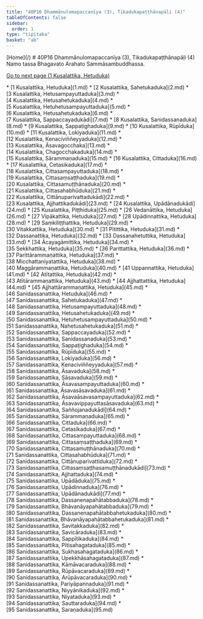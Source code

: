 ```yaml
---
title: "40P16 Dhammānulomapaccanīya (3), Tikadukapaṭṭhānapāḷi (4)"
tableOfContents: false
sidebar:
  order: 1
type: "tipitaka"
basket: "ab"
---
```



<Paragraph type="center">
[Home](/)
</Paragraph>

<Paragraph type="center">
# 40P16 Dhammānulomapaccanīya (3), Tikadukapaṭṭhānapāḷi (4)
</Paragraph>

<Paragraph number="1" type="center">
Namo tassa Bhagavato Arahato Sammāsambuddhassa.

[Go to next page (1 Kusalattika, Hetuduka)](1.md)



</Paragraph>

<TableOfContents>
* [1 Kusalattika, Hetuduka](1.md)
* [2 Kusalattika, Sahetukaduka](2.md)
* [3 Kusalattika, Hetusampayuttaduka](3.md)
* [4 Kusalattika, Hetusahetukaduka](4.md)
* [5 Kusalattika, Hetuhetusampayuttaduka](5.md)
* [6 Kusalattika, Hetusahetukaduka](6.md)
* [7 Kusalattika, Sappaccayadukādi](7.md)
* [8 Kusalattika, Sanidassanaduka](8.md)
* [9 Kusalattika, Sappaṭighaduka](9.md)
* [10 Kusalattika, Rūpīduka](10.md)
* [11 Kusalattika, Lokiyaduka](11.md)
* [12 Kusalattika, Kenaciviññeyyaduka](12.md)
* [13 Kusalattika, Āsavagocchaka](13.md)
* [14 Kusalattika, Chagocchakaduka](14.md)
* [15 Kusalattika, Sārammaṇaduka](15.md)
* [16 Kusalattika, Cittaduka](16.md)
* [17 Kusalattika, Cetasikaduka](17.md)
* [18 Kusalattika, Cittasampayuttaduka](18.md)
* [19 Kusalattika, Cittasaṃsaṭṭhaduka](19.md)
* [20 Kusalattika, Cittasamuṭṭhānaduka](20.md)
* [21 Kusalattika, Cittasahabhūduka](21.md)
* [22 Kusalattika, Cittānuparivattadukādi](22.md)
* [23 Kusalattika, Ajjhattikadukādi](23.md)
* [24 Kusalattika, Upādānadukādi](24.md)
* [25 Kusalattika, Piṭṭhiduka](25.md)
* [26 Vedanāttika, Hetuduka](26.md)
* [27 Vipākattika, Hetuduka](27.md)
* [28 Upādinnattika, Hetuduka](28.md)
* [29 Saṃkiliṭṭhattika, Hetuduka](29.md)
* [30 Vitakkattika, Hetuduka](30.md)
* [31 Pītittika, Hetuduka](31.md)
* [32 Dassanattika, Hetuduka](32.md)
* [33 Dassanahetuttika, Hetuduka](33.md)
* [34 Ācayagāmittika, Hetuduka](34.md)
* [35 Sekkhattika, Hetuduka](35.md)
* [36 Parittattika, Hetuduka](36.md)
* [37 Parittārammaṇattika, Hetuduka](37.md)
* [38 Micchattaniyatattika, Hetuduka](38.md)
* [40 Maggārammaṇattika, Hetuduka](40.md)
* [41 Uppannattika, Hetuduka](41.md)
* [42 Atītattika, Hetuduka](42.md)
* [43 Atītārammaṇattika, Hetuduka](43.md)
* [44 Ajjhattattika, Hetuduka](44.md)
* [45 Ajjhattārammaṇattika, Hetuduka](45.md)
* [46 Sanidassanattika, Hetuduka](46.md)
* [47 Sanidassanattika, Sahetukaduka](47.md)
* [48 Sanidassanattika, Hetusampayuttaduka](48.md)
* [49 Sanidassanattika, Hetusahetukaduka](49.md)
* [50 Sanidassanattika, Hetuhetusampayuttaduka](50.md)
* [51 Sanidassanattika, Nahetusahetukaduka](51.md)
* [52 Sanidassanattika, Sappaccayaduka](52.md)
* [53 Sanidassanattika, Sanidassanaduka](53.md)
* [54 Sanidassanattika, Sappaṭighaduka](54.md)
* [55 Sanidassanattika, Rūpīduka](55.md)
* [56 Sanidassanattika, Lokiyaduka](56.md)
* [57 Sanidassanattika, Kenaciviññeyyaduka](57.md)
* [58 Sanidassanattika, Āsavaduka](58.md)
* [59 Sanidassanattika, Sāsavaduka](59.md)
* [60 Sanidassanattika, Āsavasampayuttaduka](60.md)
* [61 Sanidassanattika, Āsavasāsavaduka](61.md)
* [62 Sanidassanattika, Āsavaāsavasampayuttaduka](62.md)
* [63 Sanidassanattika, Āsavavippayuttasāsavaduka](63.md)
* [64 Sanidassanattika, Saññojanadukādi](64.md)
* [65 Sanidassanattika, Sārammaṇaduka](65.md)
* [66 Sanidassanattika, Cittaduka](66.md)
* [67 Sanidassanattika, Cetasikaduka](67.md)
* [68 Sanidassanattika, Cittasampayuttaduka](68.md)
* [69 Sanidassanattika, Cittasaṃsaṭṭhaduka](69.md)
* [70 Sanidassanattika, Cittasamuṭṭhānaduka](70.md)
* [71 Sanidassanattika, Cittasahabhūduka](71.md)
* [72 Sanidassanattika, Cittānuparivattiduka](72.md)
* [73 Sanidassanattika, Cittasaṃsaṭṭhasamuṭṭhānadukādi](73.md)
* [74 Sanidassanattika, Ajjhattaduka](74.md)
* [75 Sanidassanattika, Upādāduka](75.md)
* [76 Sanidassanattika, Upādinnaduka](76.md)
* [77 Sanidassanattika, Upādānadukādi](77.md)
* [78 Sanidassanattika, Dassanenapahātabbaduka](78.md)
* [79 Sanidassanattika, Bhāvanāyapahātabbaduka](79.md)
* [80 Sanidassanattika, Dassanenapahātabbahetukaduka](80.md)
* [81 Sanidassanattika, Bhāvanāyapahātabbahetukaduka](81.md)
* [82 Sanidassanattika, Savitakkaduka](82.md)
* [83 Sanidassanattika, Savicāraduka](83.md)
* [84 Sanidassanattika, Sappītikaduka](84.md)
* [85 Sanidassanattika, Pītisahagataduka](85.md)
* [86 Sanidassanattika, Sukhasahagataduka](86.md)
* [87 Sanidassanattika, Upekkhāsahagataduka](87.md)
* [88 Sanidassanattika, Kāmāvacaraduka](88.md)
* [89 Sanidassanattika, Rūpāvacaraduka](89.md)
* [90 Sanidassanattika, Arūpāvacaraduka](90.md)
* [91 Sanidassanattika, Pariyāpannaduka](91.md)
* [92 Sanidassanattika, Niyyānikaduka](92.md)
* [93 Sanidassanattika, Niyataduka](93.md)
* [94 Sanidassanattika, Sauttaraduka](94.md)
* [95 Sanidassanattika, Saraṇaduka](95.md)
</TableOfContents>
